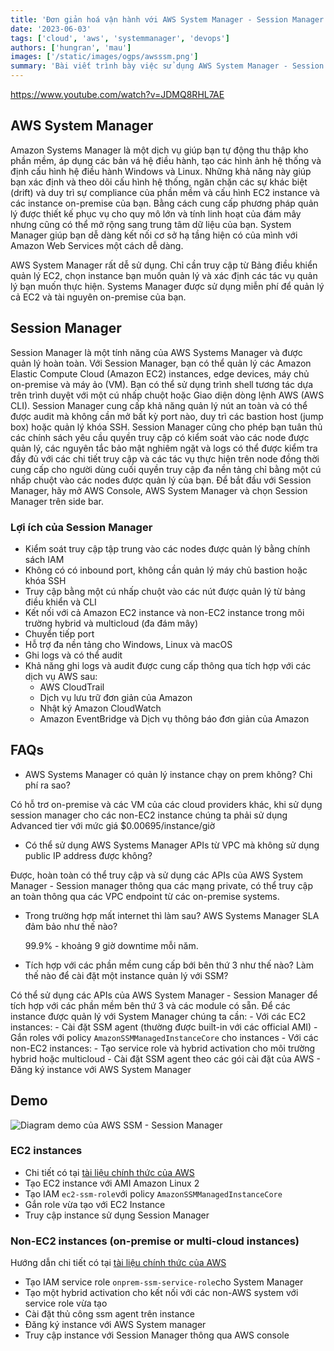 ```yaml
---
title: 'Đơn giản hoá vận hành với AWS System Manager - Session Manager'
date: '2023-06-03'
tags: ['cloud', 'aws', 'systemmanager', 'devops']
authors: ['hungran', 'mau']
images: ['/static/images/ogps/awsssm.png']
summary: 'Bài viết trình bày việc sử dụng AWS System Manager - Session Manager để đơn giản hoá việc quản lý, vận hành Instance (EC2 và non-EC2)'
---
```


https://www.youtube.com/watch?v=JDMQ8RHL7AE

## AWS System Manager

Amazon Systems Manager là một dịch vụ giúp bạn tự động thu thập kho phần mềm, áp dụng các bản vá hệ điều hành, tạo các hình ảnh hệ thống và định cấu hình hệ điều hành Windows và Linux. Những khả năng này giúp bạn xác định và theo dõi cấu hình hệ thống, ngăn chặn các sự khác biệt (drift) và duy trì sự compliance của phần mềm và cấu hình EC2 instance và các instance on-premise của bạn. Bằng cách cung cấp phương pháp quản lý được thiết kế phục vụ cho quy mô lớn và tính linh hoạt của đám mây nhưng cũng có thể mở rộng sang trung tâm dữ liệu của bạn. System Manager giúp bạn dễ dàng kết nối cơ sở hạ tầng hiện có của mình với Amazon Web Services một cách dễ dàng.

AWS System Manager rất dễ sử dụng. Chỉ cần truy cập từ Bảng điều khiển quản lý EC2, chọn instance bạn muốn quản lý và xác định các tác vụ quản lý bạn muốn thực hiện. Systems Manager được sử dụng miễn phí để quản lý cả EC2 và tài nguyên on-premise của bạn.

## Session Manager

Session Manager là một tính năng của AWS Systems Manager và được quản lý hoàn toàn. Với Session Manager, bạn có thể quản lý các Amazon Elastic Compute Cloud (Amazon EC2) instances, edge devices, máy chủ on-premise và máy ảo (VM). Bạn có thể sử dụng trình shell tương tác dựa trên trình duyệt với một cú nhấp chuột hoặc Giao diện dòng lệnh AWS (AWS CLI). Session Manager cung cấp khả năng quản lý nút an toàn và có thể được audit mà không cần mở bất kỳ port nào, duy trì các bastion host (jump box) hoặc quản lý khóa SSH. Session Manager cũng cho phép bạn tuân thủ các chính sách yêu cầu quyền truy cập có kiểm soát vào các node được quản lý, các nguyên tắc bảo mật nghiêm ngặt và logs có thể được kiểm tra đầy đủ với các chi tiết truy cập và các tác vụ thực hiện trên node đồng thời cung cấp cho người dùng cuối quyền truy cập đa nền tảng chỉ bằng một cú nhấp chuột vào các nodes được quản lý của bạn. Để bắt đầu với Session Manager, hãy mở AWS Console, AWS System Manager và chọn Session Manager trên side bar.

### Lợi ích của Session Manager

- Kiểm soát truy cập tập trung vào các nodes được quản lý bằng chính sách IAM
- Không có có inbound port, không cần quản lý máy chủ bastion hoặc khóa SSH
- Truy cập bằng một cú nhấp chuột vào các nút được quản lý từ bảng điều khiển và CLI
- Kết nối với cả Amazon EC2 instance và non-EC2 instance trong môi trường hybrid và multicloud (đa đám mây)
- Chuyển tiếp port
- Hỗ trợ đa nền tảng cho Windows, Linux và macOS
- Ghi logs và có thể audit
- Khả năng ghi logs và audit được cung cấp thông qua tích hợp với các dịch vụ AWS sau:
  - AWS CloudTrail
  - Dịch vụ lưu trữ đơn giản của Amazon
  - Nhật ký Amazon CloudWatch
  - Amazon EventBridge và Dịch vụ thông báo đơn giản của Amazon

## FAQs

- AWS Systems Manager có quản lý instance chạy on prem không? Chi phí ra sao?

Có hỗ trơ on-premise và các VM của các cloud providers khác, khi sử dụng session manager cho các non-EC2 instance chúng ta phải sử dụng Advanced tier với mức giá $0.00695/instance/giờ

- Có thể sử dụng AWS Systems Manager APIs từ VPC mà không sử dụng public IP address được không?

Được, hoàn toàn có thể truy cập và sử dụng các APIs của AWS System Manager - Session manager thông qua các mạng private, có thể truy cập an toàn thông qua các VPC endpoint từ các on-premise systems.

- Trong trường hợp mất internet thì làm sau? AWS Systems Manager SLA đảm bảo như thế nào?

  99.9% - khoảng 9 giờ downtime mỗi năm.

- Tích hợp với các phần mềm cung cấp bới bên thứ 3 như thế nào? Làm thế nào để cài đặt một instance quản lý với SSM?

Có thể sử dụng các APIs của AWS System Manager - Session Manager để tích hợp với các phần mềm bên thứ 3 và các module có sẵn.
Để các instance được quản lý với System Manager chúng ta cần: - Với các EC2 instances: - Cài đặt SSM agent (thường được built-in với các official AMI) - Gắn roles với policy `AmazonSSMManagedInstanceCore` cho instances - Với các non-EC2 instances: - Tạo service role và hybrid activation cho môi trường hybrid hoặc multicloud - Cài đặt SSM agent theo các gói cài đặt của AWS - Đăng ký instance với AWS System Manager

## Demo

![Diagram demo của AWS SSM - Session Manager](/static/images/assets/ssm_demo.png)

### EC2 instances

- Chi tiết có tại [tài liệu chính thức của AWS](https://docs.aws.amazon.com/systems-manager/latest/userguide/systems-manager-setting-up-ec2.html)
- Tạo EC2 instance với AMI Amazon Linux 2
- Tạo IAM `ec2-ssm-role`với policy `AmazonSSMManagedInstanceCore`
- Gắn role vừa tạo với EC2 Instance
- Truy cập instance sử dụng Session Manager

### Non-EC2 instances (on-premise or multi-cloud instances)

Hướng dẫn chi tiết có tại [tài liệu chính thức của AWS](https://docs.aws.amazon.com/systems-manager/latest/userguide/sysman-service-role.html)

- Tạo IAM service role `onprem-ssm-service-role`cho System Manager
- Tạo một hybrid activation cho kết nối với các non-AWS system với service role vừa tạo
- Cài đặt thủ công ssm agent trên instance
- Đăng ký instance với AWS System manager
- Truy cập instance với Session Manager thông qua AWS console
